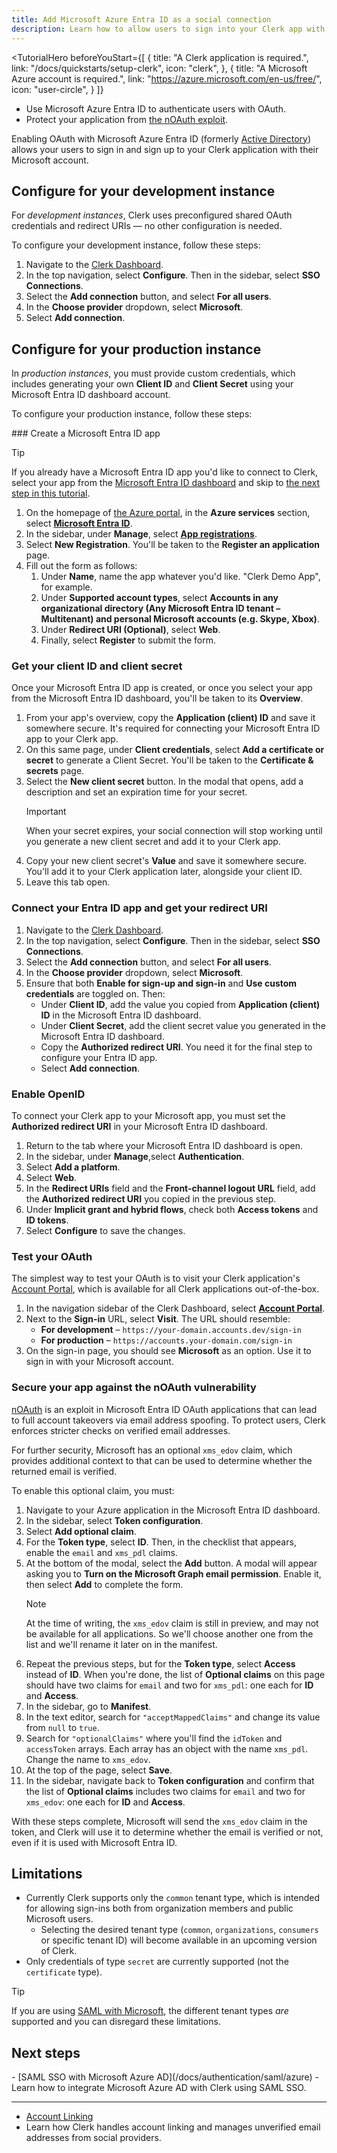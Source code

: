 ```yaml
---
title: Add Microsoft Azure Entra ID as a social connection
description: Learn how to allow users to sign into your Clerk app with their Microsoft account using OAuth.
---
```


<TutorialHero
  beforeYouStart={[
    {
      title: "A Clerk application is required.",
      link: "/docs/quickstarts/setup-clerk",
      icon: "clerk",
    },
    {
      title: "A Microsoft Azure account is required.",
      link: "https://azure.microsoft.com/en-us/free/",
      icon: "user-circle",
    }
  ]}
>
  - Use Microsoft Azure Entra ID to authenticate users with OAuth.
  - Protect your application from [the nOAuth exploit](https://www.descope.com/blog/post/noauth).
</TutorialHero>

Enabling OAuth with Microsoft Azure Entra ID (formerly [Active Directory](https://learn.microsoft.com/en-us/entra/fundamentals/new-name)) allows your users to sign in and sign up to your Clerk application with their Microsoft account.

## Configure for your development instance

For _development instances_, Clerk uses preconfigured shared OAuth credentials and redirect URIs — no other configuration is needed.

To configure your development instance, follow these steps:

1. Navigate to the [Clerk Dashboard](https://dashboard.clerk.com/last-active?path=user-authentication/sso-connections).
1. In the top navigation, select **Configure**. Then in the sidebar, select **SSO Connections**.
1. Select the **Add connection** button, and select **For all users**.
1. In the **Choose provider** dropdown, select **Microsoft**.
1. Select **Add connection**.

## Configure for your production instance

In _production instances_, you must provide custom credentials, which includes generating your own **Client ID** and **Client Secret** using your Microsoft Entra ID dashboard account.

To configure your production instance, follow these steps:

<Steps>
  ### Create a Microsoft Entra ID app

  > [!TIP]
  > If you already have a Microsoft Entra ID app you'd like to connect to Clerk, select your app from the [Microsoft Entra ID dashboard](https://portal.azure.com/#home) and skip to [the next step in this tutorial](#get-your-client-id-and-client-secret).

  1. On the homepage of [the Azure portal](https://portal.azure.com/#home), in the **Azure services** section, select **[Microsoft Entra ID](https://portal.azure.com/#view/Microsoft_AAD_IAM/ActiveDirectoryMenuBlade/~/Overview)**.
  1. In the sidebar, under **Manage**, select **[App registrations](https://portal.azure.com/#view/Microsoft_AAD_IAM/ActiveDirectoryMenuBlade/~/RegisteredApps)**.
  1. Select **New Registration**. You'll be taken to the **Register an application** page.
  1. Fill out the form as follows:
     1. Under **Name**, name the app whatever you'd like. "Clerk Demo App", for example.
     1. Under **Supported account types**, select **Accounts in any organizational directory (Any Microsoft Entra ID tenant – Multitenant) and personal Microsoft accounts (e.g. Skype, Xbox)**.
     1. Under **Redirect URI (Optional)**, select **Web**.
     1. Finally, select **Register** to submit the form.

  ### Get your client ID and client secret

  Once your Microsoft Entra ID app is created, or once you select your app from the Microsoft Entra ID dashboard, you'll be taken to its **Overview**.

  1. From your app's overview, copy the **Application (client) ID** and save it somewhere secure. It's required for connecting your Microsoft Entra ID app to your Clerk app.
  1. On this same page, under **Client credentials**, select **Add a certificate or secret** to generate a Client Secret. You'll be taken to the **Certificate & secrets** page.
  1. Select the **New client secret** button. In the modal that opens, add a description and set an expiration time for your secret.
     > [!IMPORTANT]
     > When your secret expires, your social connection will stop working until you generate a new client secret and add it to your Clerk app.
  1. Copy your new client secret's **Value** and save it somewhere secure. You'll add it to your Clerk application later, alongside your client ID.
  1. Leave this tab open.

  ### Connect your Entra ID app and get your redirect URI

  1. Navigate to the [Clerk Dashboard](https://dashboard.clerk.com/last-active?path=user-authentication/sso-connections).
  1. In the top navigation, select **Configure**. Then in the sidebar, select **SSO Connections**.
  1. Select the **Add connection** button, and select **For all users**.
  1. In the **Choose provider** dropdown, select **Microsoft**.
  1. Ensure that both **Enable for sign-up and sign-in** and **Use custom credentials** are toggled on. Then:
     - Under **Client ID**, add the value you copied from **Application (client) ID** in the Microsoft Entra ID dashboard.
     - Under **Client Secret**, add the client secret value you generated in the Microsoft Entra ID dashboard.
     - Copy the **Authorized redirect URI**. You need it for the final step to configure your Entra ID app.
     - Select **Add connection**.

  ### Enable OpenID

  To connect your Clerk app to your Microsoft app, you must set the **Authorized redirect URI** in your Microsoft Entra ID dashboard.

  1. Return to the tab where your Microsoft Entra ID dashboard is open.
  1. In the sidebar, under **Manage**,select **Authentication**.
  1. Select **Add a platform**.
  1. Select **Web**.
  1. In the **Redirect URIs** field and the **Front-channel logout URL** field, add the **Authorized redirect URI** you copied in the previous step.
  1. Under **Implicit grant and hybrid flows**, check both **Access tokens** and **ID tokens**.
  1. Select **Configure** to save the changes.

  ### Test your OAuth

  The simplest way to test your OAuth is to visit your Clerk application's [Account Portal](/docs/customization/account-portal/overview), which is available for all Clerk applications out-of-the-box.

  1. In the navigation sidebar of the Clerk Dashboard, select [**Account Portal**](https://dashboard.clerk.com/last-active?path=account-portal).
  1. Next to the **Sign-in** URL, select **Visit**. The URL should resemble:
     - **For development** – `https://your-domain.accounts.dev/sign-in`
     - **For production** – `https://accounts.your-domain.com/sign-in`
  1. On the sign-in page, you should see **Microsoft** as an option. Use it to sign in with your Microsoft account.

  ### Secure your app against the nOAuth vulnerability

  [nOAuth](https://www.descope.com/blog/post/noauth) is an exploit in Microsoft Entra ID OAuth applications that can lead to full account takeovers via email address spoofing. To protect users, Clerk enforces stricter checks on verified email addresses.

  For further security, Microsoft has an optional `xms_edov` claim, which provides additional context to that can be used to determine whether the returned email is verified.

  To enable this optional claim, you must:

  1. Navigate to your Azure application in the Microsoft Entra ID dashboard.
  1. In the sidebar, select **Token configuration**.
  1. Select **Add optional claim**.
  1. For the **Token type**, select **ID**. Then, in the checklist that appears, enable the `email` and `xms_pdl` claims.
  1. At the bottom of the modal, select the **Add** button. A modal will appear asking you to **Turn on the Microsoft Graph email permission**. Enable it, then select **Add** to complete the form.
     > [!NOTE]
     > At the time of writing, the `xms_edov` claim is still in preview, and may not be available for all applications. So we'll choose another one from the list and we'll rename it later on in the manifest.
  1. Repeat the previous steps, but for the **Token type**, select **Access** instead of **ID**. When you're done, the list of **Optional claims** on this page should have two claims for `email` and two for `xms_pdl`: one each for **ID** and **Access**.
  1. In the sidebar, go to **Manifest**.
  1. In the text editor, search for `"acceptMappedClaims"` and change its value from `null` to `true`.
  1. Search for `"optionalClaims"` where you'll find the `idToken` and `accessToken` arrays. Each array has an object with the name `xms_pdl`. Change the name to `xms_edov`.
  1. At the top of the page, select **Save**.
  1. In the sidebar, navigate back to **Token configuration** and confirm that the list of **Optional claims** includes two claims for `email` and two for `xms_edov`: one each for **ID** and **Access**.

  With these steps complete, Microsoft will send the `xms_edov` claim in the token, and Clerk will use it to determine whether the email is verified or not, even if it is used with Microsoft Entra ID.
</Steps>

## Limitations

- Currently Clerk supports only the `common` tenant type, which is intended for allowing sign-ins both from organization members and public Microsoft users.
  - Selecting the desired tenant type (`common`, `organizations`, `consumers` or specific tenant ID) will become available in an upcoming version of Clerk.
- Only credentials of type `secret` are currently supported (not the `certificate` type).

> [!TIP]
> If you are using [SAML with Microsoft](/docs/authentication/saml/azure), the different tenant types _are_ supported and you can disregard these limitations.

## Next steps

<Cards>
  - [SAML SSO with Microsoft Azure AD](/docs/authentication/saml/azure)
  - Learn how to integrate Microsoft Azure AD with Clerk using SAML SSO.

  ---

  - [Account Linking](/docs/authentication/social-connections/account-linking)
  - Learn how Clerk handles account linking and manages unverified email addresses from social providers.
</Cards>
